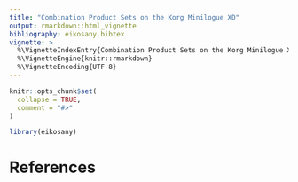 ```yaml
---
title: "Combination Product Sets on the Korg Minilogue XD"
output: rmarkdown::html_vignette
bibliography: eikosany.bibtex
vignette: >
  %\VignetteIndexEntry{Combination Product Sets on the Korg Minilogue XD}
  %\VignetteEngine{knitr::rmarkdown}
  %\VignetteEncoding{UTF-8}
---
```


```r
knitr::opts_chunk$set(
  collapse = TRUE,
  comment = "#>"
)
```

```r
library(eikosany)
```

# References
